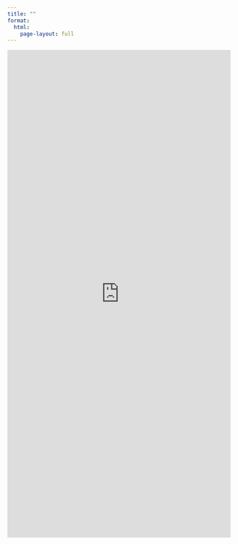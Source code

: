 ```yaml
---
title: ""
format: 
  html:
    page-layout: full
---
```


<iframe src="https://luisfelipebc.shinyapps.io/app_new/" style="width:100%; height:1100px;" frameborder="0"></iframe>
